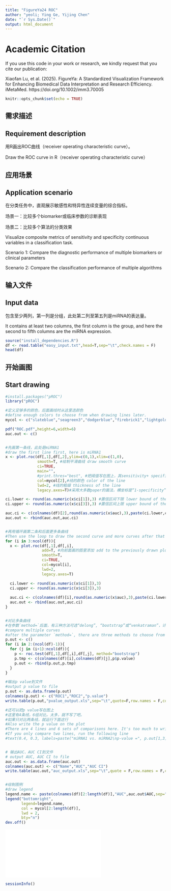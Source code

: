 ```yaml
---
title: "FigureYa24 ROC"
author: "yeoli; Ying Ge, Yijing Chen"
date: "`r Sys.Date()`"
output: html_document
---
```


# Academic Citation
If you use this code in your work or research, we kindly request that you cite our publication:

Xiaofan Lu, et al. (2025). FigureYa: A Standardized Visualization Framework for Enhancing Biomedical Data Interpretation and Research Efficiency. iMetaMed. https://doi.org/10.1002/imm3.70005


```r
knitr::opts_chunk$set(echo = TRUE)
```

## 需求描述
## Requirement description

用R画出ROC曲线（receiver operating characteristic curve）。

Draw the ROC curve in R（receiver operating characteristic curve）

## 应用场景
## Application scenario

在分类任务中，直观展示敏感性和特异性连续变量的综合指标。

场景一：比较多个biomarker或临床参数的诊断表现

场景二：比较多个算法的分类效果

Visualize composite metrics of sensitivity and specificity continuous variables in a classification task.

Scenario 1: Compare the diagnostic performance of multiple biomarkers or clinical parameters

Scenario 2: Compare the classification performance of multiple algorithms

## 输入文件
## Input data

包含至少两列，第一列是分组，此处第二列至第五列是miRNA的表达量。

It contains at least two columns, the first column is the group, and here the second to fifth columns are the miRNA expression.

```r
source("install_dependencies.R")
df <- read.table("easy_input.txt",head=T,sep="\t",check.names = F)
head(df)
```

## 开始画图
## Start drawing

```r
#install.packages("pROC")
library("pROC")

#定义足够多的颜色，后面画线时从这里选颜色
#define enough colors to choose from when drawing lines later.
mycol <- c("slateblue","seagreen3","dodgerblue","firebrick1","lightgoldenrod","magenta","orange2")

pdf("ROC.pdf",height=6,width=6)
auc.out <- c()


#先画第一条线，此处是miRNA1
#draw the first line first, here is miRNA1
x <- plot.roc(df[,1],df[,2],ylim=c(0,1),xlim=c(1,0),
              smooth=T, #绘制平滑曲线 draw smooth curve
              ci=TRUE, 
              main="",
              #print.thres="best", #把阈值写在图上，其sensitivity+ specificity之和最大 write the threshold on the graph with the sum of its sensitivity and specificity maximized
              col=mycol[2],#线的颜色 color of the line
              lwd=2, #线的粗细 thickness of the line
              legacy.axes=T)#采用大多数paper的画法，横坐标是“1-specificity”，从0到1 adopt the way most papers are drawn, the horizontal coordinate is "1-specificity", from 0 to 1.

ci.lower <- round(as.numeric(x$ci[1]),3) #置信区间下限 lower bound of the confidence interval
ci.upper <- round(as.numeric(x$ci[3]),3) #置信区间上限 upper bound of the confidence interval

auc.ci <- c(colnames(df)[2],round(as.numeric(x$auc),3),paste(ci.lower,ci.upper,sep="-"))
auc.out <- rbind(auc.out,auc.ci)


#再用循环画第二条和后面更多条曲线
#Then use the loop to draw the second curve and more curves after that
for (i in 3:ncol(df)){
  x <- plot.roc(df[,1],df[,i],
                add=T, #向前面画的图里添加 add to the previously drawn plot
                smooth=T,
                ci=TRUE,
                col=mycol[i],
                lwd=2,
                legacy.axes=T)

  ci.lower <- round(as.numeric(x$ci[1]),3)
  ci.upper <- round(as.numeric(x$ci[3]),3)
  
  auc.ci <- c(colnames(df)[i],round(as.numeric(x$auc),3),paste(ci.lower,ci.upper,sep="-"))
  auc.out <- rbind(auc.out,auc.ci)
}


#对比多条曲线
#在参数`method=`后面，有三种方法可选“delong”, “bootstrap”或“venkatraman”，计算p值
#compare multiple curves
#after the parameter `method=`, there are three methods to choose from "delong", "bootstrap" or "venkatraman", calculate p-value
p.out <- c()
for (i in 2:(ncol(df)-1)){
  for (j in (i+1):ncol(df)){
    p <- roc.test(df[,1],df[,i],df[,j], method="bootstrap")
    p.tmp <- c(colnames(df)[i],colnames(df)[j],p$p.value)
    p.out <- rbind(p.out,p.tmp)
  }
}

#输出p value到文件
#output p value to file
p.out <- as.data.frame(p.out)
colnames(p.out) <- c("ROC1","ROC2","p.value")
write.table(p.out,"pvalue_output.xls",sep="\t",quote=F,row.names = F,col.names = T)

#还可以把p value写在图上
#这里有4条线，6组对比。太多，就不写了吧。
#如果只对比两条线，就运行下面这行
#Also write the p value on the plot
#There are 4 lines and 6 sets of comparisons here. It's too much to write.
#If you only compare two lines, run the following line
#text(0.4, 0.3, labels=paste("miRNA1 vs. miRNA2\np-value =", p.out[1,3]), adj=c(0, .5))


# 输出AUC、AUC CI到文件
# output AUC, AUC CI to file
auc.out <- as.data.frame(auc.out)
colnames(auc.out) <- c("Name","AUC","AUC CI")
write.table(auc.out,"auc_output.xls",sep="\t",quote = F,row.names = F,col.names = T)


#绘制图例
#draw legend
legend.name <- paste(colnames(df)[2:length(df)],"AUC",auc.out$AUC,sep=" ")
legend("bottomright", 
       legend=legend.name,
       col = mycol[2:length(df)],
       lwd = 2,
       bty="n")
dev.off()
```

![](ROC.pdf)

```r
sessionInfo()
```
